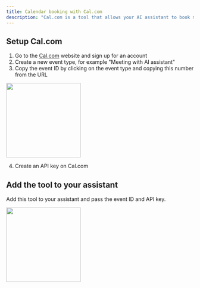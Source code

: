 ```yaml
---
title: Calendar booking with Cal.com
description: "Cal.com is a tool that allows your AI assistant to book meetings."
---
```


## Setup Cal.com

1. Go to the [Cal.com](https://cal.com/) website and sign up for an account
2. Create a new event type, for example "Meeting with AI assistant"
3. Copy the event ID by clicking on the event type and copying this number from the URL

<img height="200" src="/resources/cal-event-settings.jpeg" />

4. Create an API key on Cal.com

## Add the tool to your assistant

Add this tool to your assistant and pass the event ID and API key.

<img height="200" src="/resources/cal-tool.png" />
